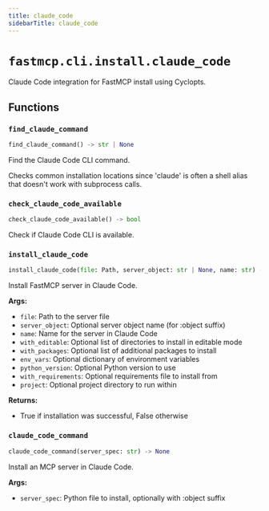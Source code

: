 ---
title: claude_code
sidebarTitle: claude_code
---

# `fastmcp.cli.install.claude_code`


Claude Code integration for FastMCP install using Cyclopts.

## Functions

### `find_claude_command` <sup><a href="https://github.com/jlowin/fastmcp/blob/main/src/fastmcp/cli/install/claude_code.py#L20" target="_blank"><Icon icon="github" style="width: 14px; height: 14px;" /></a></sup>

```python
find_claude_command() -> str | None
```


Find the Claude Code CLI command.

Checks common installation locations since 'claude' is often a shell alias
that doesn't work with subprocess calls.


### `check_claude_code_available` <sup><a href="https://github.com/jlowin/fastmcp/blob/main/src/fastmcp/cli/install/claude_code.py#L68" target="_blank"><Icon icon="github" style="width: 14px; height: 14px;" /></a></sup>

```python
check_claude_code_available() -> bool
```


Check if Claude Code CLI is available.


### `install_claude_code` <sup><a href="https://github.com/jlowin/fastmcp/blob/main/src/fastmcp/cli/install/claude_code.py#L73" target="_blank"><Icon icon="github" style="width: 14px; height: 14px;" /></a></sup>

```python
install_claude_code(file: Path, server_object: str | None, name: str) -> bool
```


Install FastMCP server in Claude Code.

**Args:**
- `file`: Path to the server file
- `server_object`: Optional server object name (for \:object suffix)
- `name`: Name for the server in Claude Code
- `with_editable`: Optional list of directories to install in editable mode
- `with_packages`: Optional list of additional packages to install
- `env_vars`: Optional dictionary of environment variables
- `python_version`: Optional Python version to use
- `with_requirements`: Optional requirements file to install from
- `project`: Optional project directory to run within

**Returns:**
- True if installation was successful, False otherwise


### `claude_code_command` <sup><a href="https://github.com/jlowin/fastmcp/blob/main/src/fastmcp/cli/install/claude_code.py#L163" target="_blank"><Icon icon="github" style="width: 14px; height: 14px;" /></a></sup>

```python
claude_code_command(server_spec: str) -> None
```


Install an MCP server in Claude Code.

**Args:**
- `server_spec`: Python file to install, optionally with \:object suffix

